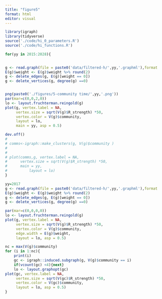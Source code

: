 ```yaml
---
title: "figure5"
format: html
editor: visual
---
```


```r
library(igraph)
library(tidyverse)
source('./code/hi_0_parameters.R')
source('./code/hi_functions.R')

```

```r
for(yy in 2015:2028){
    

g <- read.graph(file = paste0('data/filtered-h/',yy,'.graphml'),format = 'graphml')
E(g)$weight <- E(g)$weight %>% round(2)
g <- delete_edges(g, E(g)[weight == 0])
g <- delete_vertices(g, degree(g) ==0)


png(paste0('./figures/5-community time/',yy,'.png'))
par(mar=c(0,0,2,0))
lo <- layout.fruchterman.reingold(g)
plot(g, vertex.label = NA, 
     vertex.size = sqrt(V(g)$R_strength) *50, 
     vertex.color = V(g)$community, 
     layout = lo, 
     main = yy, asp = 0.5)

dev.off()
# 
# comms<-igraph::make_clusters(g, V(g)$community )
# 
# 
# plot(comms,g, vertex.label = NA, 
#      vertex.size = sqrt(V(g)$R_strength) *50, 
#      main = yy,
#          layout = lo)
}

```

```r

yy=2017
g <- read.graph(file = paste0('data/filtered-h/',yy,'.graphml'),format = 'graphml')
E(g)$weight <- E(g)$weight %>% round(2)
g <- delete_edges(g, E(g)[weight == 0])
g <- delete_vertices(g, degree(g) ==0)

par(mar=c(0,0,0,0))
lo <- layout.fruchterman.reingold(g)
plot(g, vertex.label = NA, 
     vertex.size = sqrt(V(g)$R_strength) *50, 
     vertex.color = V(g)$community, 
     edge.width = E(g)$weight,
     layout = lo, asp = 0.5)

nc = max(V(g)$community)
for (i in 1:nc){
    print(i)
    gc <- igraph::induced.subgraph(g, V(g)$community == i)
    if(vcount(gc) <4){next}
    lo <- layout.graphopt(gc)
plot(gc, vertex.label = NA, 
     vertex.size = sqrt(V(gc)$R_strength) *50, 
     vertex.color = V(gc)$community, 
     layout = lo, asp = 0.5)
}
 

```
